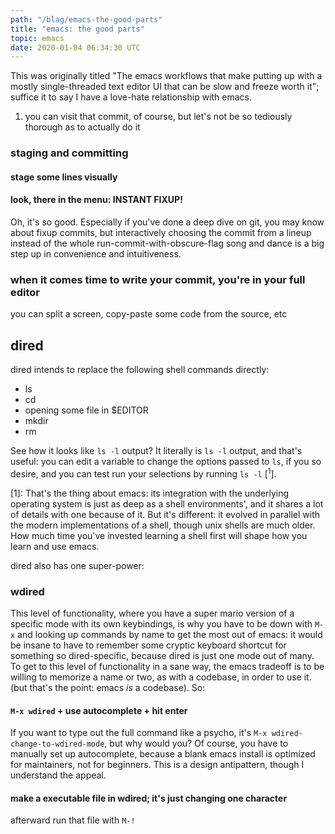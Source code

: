 ```yaml
---
path: "/blag/emacs-the-good-parts"
title: "emacs: the good parts"
topic: emacs
date: 2020-01-04 06:34:30 UTC
---
```


This was originally titled "The emacs workflows that make putting up with a
mostly single-threaded text editor UI that can be slow and freeze worth it";
suffice it to say I have a love-hate relationship with emacs.

1.  you can visit that commit, of course, but let's not be so tediously thorough as to actually do it

### staging and committing

#### stage some lines visually

#### look, there in the menu: INSTANT FIXUP!

Oh, it's so good. Especially if you've done a deep dive on git, you may know
about fixup commits, but interactively choosing the commit from a lineup instead
of the whole run-commit-with-obscure-flag song and dance is a big step up in
convenience and intuitiveness.

### when it comes time to write your commit, you're in your full editor

you can split a screen, copy-paste some code from the source, etc

## dired

dired intends to replace the following shell commands directly:

- ls
- cd
- opening some file in \$EDITOR
- mkdir
- rm

See how it looks like `ls -l` output? It literally is `ls -l` output, and that's
useful: you can edit a variable to change the options passed to `ls`, if you so
desire, and you can test run your selections by running `ls -l` [<sup>1</sup>].

[1]: That's the thing about emacs: its integration with the underlying operating
system is just as deep as a shell environments', and it shares a lot of
details with one because of it. But it's different: it evolved in parallel
with the modern implementations of a shell, though unix shells are much older.
How much time you've invested learning a shell first will shape how you learn
and use emacs.

dired also has one super-power:

### wdired

This level of functionality, where you have a super mario version of a specific
mode with its own keybindings, is why you have to be down with `M-x` and looking
up commands by name to get the most out of emacs: it would be insane to have to
remember some cryptic keyboard shortcut for something so dired-specific, because
dired is just one mode out of many. To get to this level of functionality in a
sane way, the emacs tradeoff is to be willing to memorize a name or two, as with
a codebase, in order to use it. (but that's the point: emacs _is_ a codebase).
So:

#### `M-x wdired` + use autocomplete + hit enter

If you want to type out the full command like a psycho, it's `M-x wdired-change-to-wdired-mode`, but why would you? Of course, you have to
manually set up autocomplete, because a blank emacs install is optimized for
maintainers, not for beginners. This is a design antipattern, though I
understand the appeal.

#### make a executable file in wdired; it's just changing one character

afterward run that file with `M-!`
